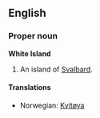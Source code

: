 ==English==
===Proper noun===
'''White Island'''

#An island of [[Svalbard]].

====Translations====
*Norwegian: [[Kvitøya]]